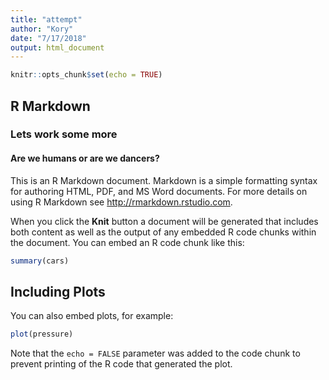 ```yaml
---
title: "attempt"
author: "Kory"
date: "7/17/2018"
output: html_document
---
```


```r
knitr::opts_chunk$set(echo = TRUE)
```

## R Markdown
### Lets work some more
#### Are we humans or are we dancers?

This is an R Markdown document. Markdown is a simple formatting syntax for authoring HTML, PDF, and MS Word documents. For more details on using R Markdown see <http://rmarkdown.rstudio.com>.

When you click the **Knit** button a document will be generated that includes both content as well as the output of any embedded R code chunks within the document. You can embed an R code chunk like this:

```r
summary(cars)
```

## Including Plots

You can also embed plots, for example:

```r
plot(pressure)
```

Note that the `echo = FALSE` parameter was added to the code chunk to prevent printing of the R code that generated the plot.
